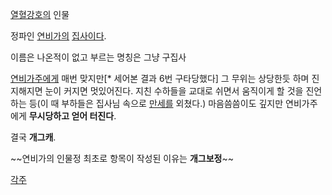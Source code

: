 [[열혈강호]]의 인물

정파인 [[연비가]]의 [[집사]]이다.

이름은 나온적이 없고 부르는 명칭은 그냥 구집사

[[연비가주]]에게 매번 맞지만[* 세어본 결과 6번 구타당했다] 그 무위는 상당한듯 하며 진지해지면 눈이 커지면 멋있어진다.
지친 수하들을 교대로 쉬면서 움직이게 할 것을 진언하는 등(이 때 부하들은 집사님 속으로 [[만세]]를 외쳤다.) 마음씀씀이도 깊지만 연비가주에게 '''무시당하고 얻어 터진다'''.

결국 '''개그캐'''.





~~연비가의 인물정 최초로 항목이 작성된 이유는 '''개그보정'''~~

[[각주]]
